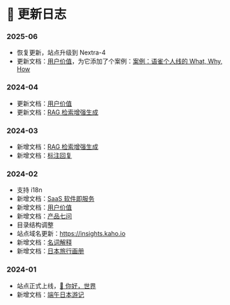 # 📔 更新日志

### 2025-06

* 恢复更新，站点升级到 Nextra-4
* 更新文档：[用户价值](../user/user-value.mdx)，为它添加了个案例：[案例：语雀个人线的 What, Why, How](../user/yuque-for-consumer.mdx)

### 2024-04

* 更新文档：[用户价值](../user/user-value.mdx)
* 更新文档：[RAG 检索增强生成](../ai-era/rag.mdx)

### 2024-03

* 新增文档：[RAG 检索增强生成](../ai-era/rag.mdx)
* 新增文档：[标注回复](../ai-era/annotation-reply.mdx)

### 2024-02

* 支持 i18n
* 新增文档：[SaaS 软件即服务](../commercialization/saas.mdx)
* 新增文档：[用户价值](../user/user-value.mdx)
* 新增文档：[产品七问](../user/the-7-question.mdx)
* 目录结构调整
* 站点域名更新：https://insights.kaho.io
* 新增文档：[名词解释](../ai-era/dictionary.mdx)
* 新增文档：[日本旅行画册](../japan-gallery.mdx)

### 2024-01

* 站点正式上线，[👋 你好，世界](../)
* 新增文档：[端午日本游记](../japan-journey.mdx)